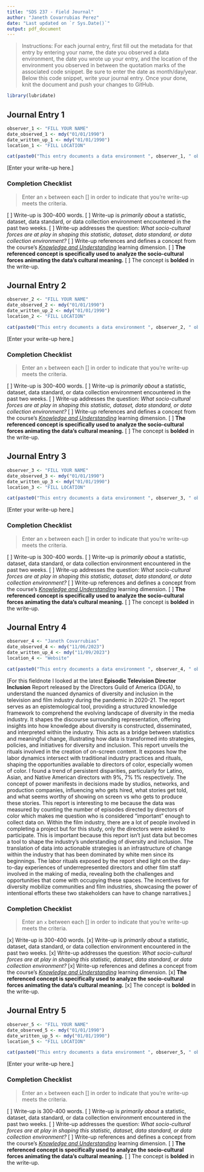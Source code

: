 ```yaml
---
title: "SDS 237 - Field Journal"
author: "Janeth Covarrubias Perez"
date: "Last updated on `r Sys.Date()`"
output: pdf_document
---
```


> Instructions: For each journal entry, first fill out the metadata for that entry by entering your name, the date you observed a data environment, the date you wrote up your entry, and the location of the environment you observed in between the quotation marks of the associated code snippet. Be sure to enter the date as month/day/year. Below this code snippet, write your journal entry. Once your done, knit the document and push your changes to GitHub.

```r
library(lubridate)
```

## Journal Entry 1

```r
observer_1 <- "FILL YOUR NAME"
date_observed_1 <- mdy("01/01/1990")
date_written_up_1 <- mdy("01/01/1990")
location_1 <- "FILL LOCATION"

cat(paste0("This entry documents a data environment ", observer_1, " observed on ", date_observed_1, " in ", location_1, ". The observations were written up on ", date_written_up_1, "."))
```

[Enter your write-up here.]

### Completion Checklist
> Enter an `x` between each [] in order to indicate that you're write-up meets the criteria.

[ ] Write-up is 300-400 words.
[ ] Write-up is *primarily about* a statistic, dataset, data standard, or data collection environment encountered in the past two weeks.
[ ] Write-up addresses the question: *What socio-cultural forces are at play in shaping this statistic, dataset, data standard, or data collection environment?*
[ ] Write-up references and defines a concept from the course's [*Knowledge and Understanding*](https://sds-237-data-ethnography.github.io/public-website-fall-23/learning_dimensions.html#knowledge-and-understanding) learning dimension.
[ ] **The referenced concept is specifically used to analyze the socio-cultural forces animating the data's cultural meaning.** 
[ ] The concept is **bolded** in the write-up. 

## Journal Entry 2 

```r
observer_2 <- "FILL YOUR NAME"
date_observed_2 <- mdy("01/01/1990")
date_written_up_2 <- mdy("01/01/1990")
location_2 <- "FILL LOCATION"

cat(paste0("This entry documents a data environment ", observer_2, " observed on ", date_observed_2, " in ", location_2, ". The observations were written up on ", date_written_up_2, "."))
```

[Enter your write-up here.]

### Completion Checklist
> Enter an `x` between each [] in order to indicate that you're write-up meets the criteria.

[ ] Write-up is 300-400 words.
[ ] Write-up is *primarily about* a statistic, dataset, data standard, or data collection environment encountered in the past two weeks.
[ ] Write-up addresses the question: *What socio-cultural forces are at play in shaping this statistic, dataset, data standard, or data collection environment?*
[ ] Write-up references and defines a concept from the course's [*Knowledge and Understanding*](https://sds-237-data-ethnography.github.io/public-website-fall-23/learning_dimensions.html#knowledge-and-understanding) learning dimension.
[ ] **The referenced concept is specifically used to analyze the socio-cultural forces animating the data's cultural meaning.** 
[ ] The concept is **bolded** in the write-up. 

## Journal Entry 3

```r
observer_3 <- "FILL YOUR NAME"
date_observed_3 <- mdy("01/01/1990")
date_written_up_3 <- mdy("01/01/1990")
location_3 <- "FILL LOCATION"

cat(paste0("This entry documents a data environment ", observer_3, " observed on ", date_observed_3, " in ", location_3, ". The observations were written up on ", date_written_up_3, "."))
```

[Enter your write-up here.]

### Completion Checklist
> Enter an `x` between each [] in order to indicate that you're write-up meets the criteria.

[ ] Write-up is 300-400 words.
[ ] Write-up is *primarily about* a statistic, dataset, data standard, or data collection environment encountered in the past two weeks.
[ ] Write-up addresses the question: *What socio-cultural forces are at play in shaping this statistic, dataset, data standard, or data collection environment?*
[ ] Write-up references and defines a concept from the course's [*Knowledge and Understanding*](https://sds-237-data-ethnography.github.io/public-website-fall-23/learning_dimensions.html#knowledge-and-understanding) learning dimension.
[ ] **The referenced concept is specifically used to analyze the socio-cultural forces animating the data's cultural meaning.** 
[ ] The concept is **bolded** in the write-up. 

## Journal Entry 4

```r
observer_4 <- "Janeth Covarrubias"
date_observed_4 <- mdy("11/06/2023")
date_written_up_4 <- mdy("11/09/2023")
location_4 <- "Website"

cat(paste0("This entry documents a data environment ", observer_4, " observed on ", date_observed_4, " in ", location_4, ". The observations were written up on ", date_written_up_4, "."))
```

[For this fieldnote I looked at the latest **Episodic Television Director Inclusion** Report released by the Directors Guild of America (DGA), to understand the nuanced dynamics of diversity and inclusion in the television and film industry during the pandemic in 2020-21.
The report serves as an epistemological tool, providing a structured knowledge framework to comprehend the evolving landscape of diversity in the media industry. It shapes the discourse surrounding representation, offering insights into how knowledge about diversity is constructed, disseminated, and interpreted within the industry. This acts as a bridge between statistics and meaningful change, illustrating how data is transformed into strategies, policies, and initiatives for diversity and inclusion.
This report unveils the rituals involved in the creation of on-screen content. It exposes how the labor dynamics intersect with traditional industry practices and rituals, shaping the opportunities available to directors of color, especially women of color. I found a trend of persistent disparities, particularly for Latino, Asian, and Native American directors with 9%, 7% 1% respectively. 
The concept of power manifests in decisions made by studios, networks, and production companies, influencing who gets hired, what stories get told, and what seems worthy of showing on screen vs who gets to produce these stories. This report is interesting to me because the data was measured by counting the number of episodes directed by directors of color which makes me question who is considered “important” enough to collect data on. Within the film industry, there are a lot of people involved in completing a project but for this study, only the directors were asked to participate.
This is important because this report isn’t just data but becomes a tool to shape the industry's understanding of diversity and inclusion. The translation of data into actionable strategies is an infrastructure of change within the industry that has been dominated by white men since its beginnings. The labor rituals exposed by the report shed light on the day-to-day experiences of underrepresented directors and other film staff involved in the making of media, revealing both the challenges and opportunities that come with occupying these spaces. The incentives for diversity mobilize communities and film industries, showcasing the power of intentional efforts these two stakeholders can have to change narratives.
]

### Completion Checklist
> Enter an `x` between each [] in order to indicate that you're write-up meets the criteria.

[x] Write-up is 300-400 words.
[x] Write-up is *primarily about* a statistic, dataset, data standard, or data collection environment encountered in the past two weeks.
[x] Write-up addresses the question: *What socio-cultural forces are at play in shaping this statistic, dataset, data standard, or data collection environment?*
[x] Write-up references and defines a concept from the course's [*Knowledge and Understanding*](https://sds-237-data-ethnography.github.io/public-website-fall-23/learning_dimensions.html#knowledge-and-understanding) learning dimension.
[x] **The referenced concept is specifically used to analyze the socio-cultural forces animating the data's cultural meaning.** 
[x] The concept is **bolded** in the write-up. 

## Journal Entry 5

```r
observer_5 <- "FILL YOUR NAME"
date_observed_5 <- mdy("01/01/1990")
date_written_up_5 <- mdy("01/01/1990")
location_5 <- "FILL LOCATION"

cat(paste0("This entry documents a data environment ", observer_5, " observed on ", date_observed_5, " in ", location_5, ". The observations were written up on ", date_written_up_5, "."))
```

[Enter your write-up here.]

### Completion Checklist
> Enter an `x` between each [] in order to indicate that you're write-up meets the criteria.

[ ] Write-up is 300-400 words.
[ ] Write-up is *primarily about* a statistic, dataset, data standard, or data collection environment encountered in the past two weeks.
[ ] Write-up addresses the question: *What socio-cultural forces are at play in shaping this statistic, dataset, data standard, or data collection environment?*
[ ] Write-up references and defines a concept from the course's [*Knowledge and Understanding*](https://sds-237-data-ethnography.github.io/public-website-fall-23/learning_dimensions.html#knowledge-and-understanding) learning dimension.
[ ] **The referenced concept is specifically used to analyze the socio-cultural forces animating the data's cultural meaning.** 
[ ] The concept is **bolded** in the write-up. 

